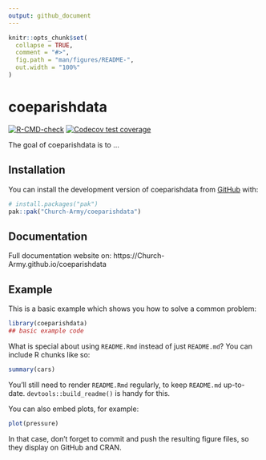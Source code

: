 ```yaml
---
output: github_document
---
```


<!-- README.md is generated from README.Rmd. Please edit that file -->

```r
knitr::opts_chunk$set(
  collapse = TRUE,
  comment = "#>",
  fig.path = "man/figures/README-",
  out.width = "100%"
)
```

# coeparishdata

<!-- badges: start -->
[![R-CMD-check](https://github.com/Church-Army/coeparishdata/actions/workflows/R-CMD-check.yaml/badge.svg)](https://github.com/Church-Army/coeparishdata/actions/workflows/R-CMD-check.yaml)
[![Codecov test coverage](https://codecov.io/gh/Church-Army/coeparishdata/graph/badge.svg)](https://app.codecov.io/gh/Church-Army/coeparishdata)
<!-- badges: end -->

The goal of coeparishdata is to ...

## Installation

You can install the development version of coeparishdata from [GitHub](https://github.com/) with:

``` r
# install.packages("pak")
pak::pak("Church-Army/coeparishdata")
```

## Documentation

Full documentation website on: https://Church-Army.github.io/coeparishdata

## Example

This is a basic example which shows you how to solve a common problem:

```r
library(coeparishdata)
## basic example code
```

What is special about using `README.Rmd` instead of just `README.md`? You can include R chunks like so:

```r
summary(cars)
```

You'll still need to render `README.Rmd` regularly, to keep `README.md` up-to-date. `devtools::build_readme()` is handy for this.

You can also embed plots, for example:

```r
plot(pressure)
```

In that case, don't forget to commit and push the resulting figure files, so they display on GitHub and CRAN.
